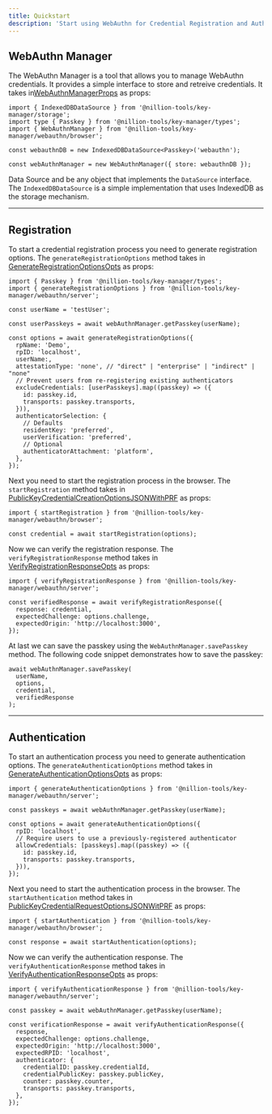 ```yaml
---
title: Quickstart
description: 'Start using WebAuthn for Credential Registration and Authentication'
---
```


## WebAuthn Manager

The WebAuthn Manager is a tool that allows you to manage WebAuthn credentials. It provides a simple interface to store and retreive credentials. It takes in[WebAuthnManagerProps](/api-docs/interfaces/Key_Manager.types.WebAuthnManagerProps.html) as props:

```tsx
import { IndexedDBDataSource } from '@nillion-tools/key-manager/storage';
import type { Passkey } from '@nillion-tools/key-manager/types';
import { WebAuthnManager } from '@nillion-tools/key-manager/webauthn/browser';

const webauthnDB = new IndexedDBDataSource<Passkey>('webauthn');

const webAuthnManager = new WebAuthnManager({ store: webauthnDB });
```

Data Source and be any object that implements the `DataSource` interface. The `IndexedDBDataSource` is a simple implementation that uses IndexedDB as the storage mechanism.

---

## Registration

To start a credential registration process you need to generate registration options. The `generateRegistrationOptions` method takes in [GenerateRegistrationOptionsOpts](/api-docs/types/Key_Manager.webauthn_types.GenerateRegistrationOptionsOpts.html) as props:

```tsx
import { Passkey } from '@nillion-tools/key-manager/types';
import { generateRegistrationOptions } from '@nillion-tools/key-manager/webauthn/server';

const userName = 'testUser';

const userPasskeys = await webAuthnManager.getPasskey(userName);

const options = await generateRegistrationOptions({
  rpName: 'Demo',
  rpID: 'localhost',
  userName:,
  attestationType: 'none', // "direct" | "enterprise" | "indirect" | "none"
  // Prevent users from re-registering existing authenticators
  excludeCredentials: [userPasskeys].map((passkey) => ({
    id: passkey.id,
    transports: passkey.transports,
  })),
  authenticatorSelection: {
    // Defaults
    residentKey: 'preferred',
    userVerification: 'preferred',
    // Optional
    authenticatorAttachment: 'platform',
  },
});
```

Next you need to start the registration process in the browser. The `startRegistration` method takes in [PublicKeyCredentialCreationOptionsJSONWithPRF](/api-docs/types/Key_Manager.types.PublicKeyCredentialCreationOptionsJSONWithPRF.html) as props:

```tsx
import { startRegistration } from '@nillion-tools/key-manager/webauthn/browser';

const credential = await startRegistration(options);
```

Now we can verify the registration response. The `verifyRegistrationResponse` method takes in [VerifyRegistrationResponseOpts](/api-docs/types/Key_Manager.webauthn_types.VerifyRegistrationResponseOpts.html) as props:

```tsx
import { verifyRegistrationResponse } from '@nillion-tools/key-manager/webauthn/server';

const verifiedResponse = await verifyRegistrationResponse({
  response: credential,
  expectedChallenge: options.challenge,
  expectedOrigin: 'http://localhost:3000',
});
```

At last we can save the passkey using the `WebAuthnManager.savePasskey` method. The following code snippet demonstrates how to save the passkey:

```tsx
await webAuthnManager.savePasskey(
  userName,
  options,
  credential,
  verifiedResponse
);
```

---

## Authentication

To start an authentication process you need to generate authentication options. The `generateAuthenticationOptions` method takes in [GenerateAuthenticationOptionsOpts](/api-docs/types/Key_Manager.webauthn_types.GenerateAuthenticationOptionsOpts.html) as props:

```tsx
import { generateAuthenticationOptions } from '@nillion-tools/key-manager/webauthn/server';

const passkeys = await webAuthnManager.getPasskey(userName);

const options = await generateAuthenticationOptions({
  rpID: 'localhost',
  // Require users to use a previously-registered authenticator
  allowCredentials: [passkeys].map((passkey) => ({
    id: passkey.id,
    transports: passkey.transports,
  })),
});
```

Next you need to start the authentication process in the browser. The `startAuthentication` method takes in [PublicKeyCredentialRequestOptionsJSONWitPRF](/api-docs/types/Key_Manager.types.PublicKeyCredentialRequestOptionsJSONWitPRF.html) as props:

```tsx
import { startAuthentication } from '@nillion-tools/key-manager/webauthn/browser';

const response = await startAuthentication(options);
```

Now we can verify the authentication response. The `verifyAuthenticationResponse` method takes in [VerifyAuthenticationResponseOpts](/api-docs/types/Key_Manager.webauthn_types.VerifyAuthenticationResponseOpts.html) as props:

```tsx
import { verifyAuthenticationResponse } from '@nillion-tools/key-manager/webauthn/server';

const passkey = await webAuthnManager.getPasskey(userName);

const verificationResponse = await verifyAuthenticationResponse({
  response,
  expectedChallenge: options.challenge,
  expectedOrigin: 'http://localhost:3000',
  expectedRPID: 'localhost',
  authenticator: {
    credentialID: passkey.credentialId,
    credentialPublicKey: passkey.publicKey,
    counter: passkey.counter,
    transports: passkey.transports,
  },
});
```
